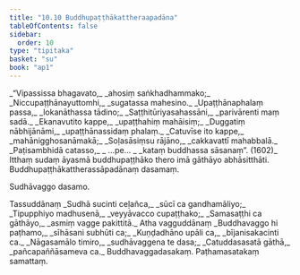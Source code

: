 ```yaml
---
title: "10.10 Buddhupaṭṭhākattheraapadāna"
tableOfContents: false
sidebar:
  order: 10
type: "tipitaka"
basket: "su"
book: "ap1"
---
```



<DynamicBreadcrumb />

<Division number="56" book="ap1" bookNo="20" page="152">

<Paragraph number="1838" type="verses" book="ap1">
_“Vipassissa bhagavato,_  
_ahosiṃ saṅkhadhammako;_  
_Niccupaṭṭhānayuttomhi,_  
_sugatassa mahesino._  

</Paragraph>

</Division>
<Division number="57" book="ap1" bookNo="20" page="153">

<Paragraph number="1839" type="verses" book="ap1">
_Upaṭṭhānaphalaṃ passa,_  
_lokanāthassa tādino;_  
_Saṭṭhitūriyasahassāni,_  
_parivārenti maṃ sadā._  

</Paragraph>

</Division>
<Division number="58" book="ap1" bookNo="20" page="153">

<Paragraph number="1840" type="verses" book="ap1">
_Ekanavutito kappe,_  
_upaṭṭhahiṃ mahāisiṃ;_  
_Duggatiṃ nābhijānāmi,_  
_upaṭṭhānassidaṃ phalaṃ._  

</Paragraph>

</Division>
<Division number="59" book="ap1" bookNo="20" page="153">

<Paragraph number="1841" type="verses" book="ap1">
_Catuvīse ito kappe,_  
_mahānigghosanāmakā;_  
_Soḷasāsiṃsu rājāno,_  
_cakkavattī mahabbalā._  

</Paragraph>

</Division>
<Division number="60" book="ap1" bookNo="20" page="153">

<Paragraph number="1842" type="verses" book="ap1">
_Paṭisambhidā catasso,_  
_ …pe… _  
_kataṃ buddhassa sāsanaṃ”. (1602)_  

</Paragraph>

<Paragraph number="1843" book="ap1">
Itthaṃ sudaṃ āyasmā buddhupaṭṭhāko thero imā gāthāyo abhāsitthāti.

</Paragraph>
</Division>

<Paragraph number="1844" type="center" book="ap1">
Buddhupaṭṭhākattherassāpadānaṃ dasamaṃ.

  
<Emphasis>Sudhāvaggo dasamo.</Emphasis>



</Paragraph>

<Paragraph number="1845" type="center" book="ap1">
Tassuddānaṃ


</Paragraph>

<Paragraph number="1846" type="verses" book="ap1">
_Sudhā sucinti ceḷañca,_  
_sūcī ca gandhamāliyo;_  
_Tipupphiyo madhusenā,_  
_veyyāvacco cupaṭṭhako;_  
_Samasaṭṭhi ca gāthāyo,_  
_asmiṃ vagge pakittitā._  


</Paragraph>

<Paragraph number="1847" type="center" book="ap1">
Atha vagguddānaṃ


</Paragraph>

<Paragraph number="1848" type="verses" book="ap1">
_Buddhavaggo hi paṭhamo,_  
_sīhāsani subhūti ca;_  
_Kuṇḍadhāno upāli ca,_  
_bījanisakacinti ca._  

</Paragraph>

<Paragraph number="1849" type="verses" book="ap1">
_Nāgasamālo timiro,_  
_sudhāvaggena te dasa;_  
_Catuddasasatā gāthā,_  
_pañcapaññāsameva ca._  


</Paragraph>

<Paragraph number="1850" type="center" book="ap1">
Buddhavaggadasakaṃ.



</Paragraph>

<Paragraph number="1851" type="center" book="ap1">
Paṭhamasatakaṃ samattaṃ.
</Paragraph>